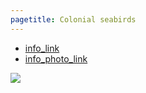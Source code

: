 ```yaml
---
pagetitle: Colonial seabirds
---
```


- [info_link](https://olympiccoast.noaa.gov/living/marinelife/birds/birds.html)
- [info_photo_link](https://olympiccoast.noaa.gov/library/pixpages/librarypixpg_murres.html)


![](figures/S.LR.13.10 - Common murre colony counts 1996-2015.jpg)
